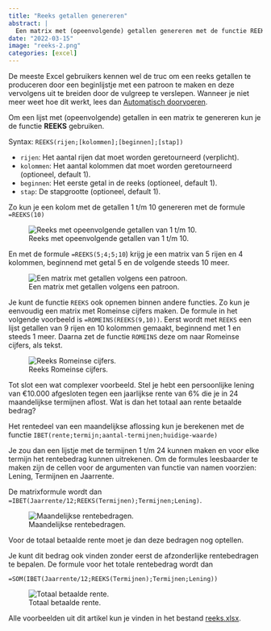 ```yaml
---
title: "Reeks getallen genereren"
abstract: |
  Een matrix met (opeenvolgende) getallen genereren met de functie REEKS.
date: "2022-03-15"
image: "reeks-2.png"
categories: [excel]
---
```


De meeste Excel gebruikers kennen wel de truc om een reeks getallen te produceren door een beginlijstje met een patroon te maken en deze vervolgens uit te breiden door de vulgreep te verslepen. Wanneer je niet meer weet hoe dit werkt, lees dan [Automatisch doorvoeren](https://leerexcel.netlify.app/data.html#data-autofill).

Om een lijst met (opeenvolgende) getallen in een matrix te genereren kun je de functie **REEKS** gebruiken.

Syntax: `REEKS(rijen;[kolommen];[beginnen];[stap])`

-   `rijen`: Het aantal rijen dat moet worden geretourneerd (verplicht).
-   `kolommen`: Het aantal kolommen dat moet worden geretourneerd (optioneel, default 1).
-   `beginnen`: Het eerste getal in de reeks (optioneel, default 1).
-   `stap`: De stapgrootte (optioneel, default 1).

Zo kun je een kolom met de getallen 1 t/m 10 genereren met de formule `=REEKS(10)`

![Reeks met opeenvolgende getallen van 1 t/m 10.](reeks-1.png){#fig-reeks-1}

En met de formule `=REEKS(5;4;5;10`) krijg je een matrix van 5 rijen en 4 kolommen, beginnend met getal 5 en de volgende steeds 10 meer.

![Een matrix met getallen volgens een patroon.](reeks-2.png){#fig-reeks-2}

Je kunt de functie `REEKS` ook opnemen binnen andere functies. Zo kun je eenvoudig een matrix met Romeinse cijfers maken. De formule in het volgende voorbeeld is `=ROMEINS(REEKS(9,10))`. Eerst wordt met `REEKS` een lijst getallen van 9 rijen en 10 kolommen gemaakt, beginnend met 1 en steeds 1 meer. Daarna zet de functie `ROMEINS` deze om naar Romeinse cijfers, als tekst.

![Reeks Romeinse cijfers.](reeks-romeins.png){#fig-reeks-romeins}

Tot slot een wat complexer voorbeeld. Stel je hebt een persoonlijke lening van €10.000 afgesloten tegen een jaarlijkse rente van 6% die je in 24 maandelijkse termijnen aflost. Wat is dan het totaal aan rente betaalde bedrag? <!--Inspiratiebron: "Excel Dynamic Arrays, 2ed, Bill Jelen, Hfst 7) -->

Het rentedeel van een maandelijkse aflossing kun je berekenen met de functie `IBET(rente;termijn;aantal-termijnen;huidige-waarde)`

Je zou dan een lijstje met de termijnen 1 t/m 24 kunnen maken en voor elke termijn het rentebedrag kunnen uitrekenen. Om de formules leesbaarder te maken zijn de cellen voor de argumenten van functie van namen voorzien: Lening, Termijnen en Jaarrente.

De matrixformule wordt dan `=IBET(Jaarrente/12;REEKS(Termijnen);Termijnen;Lening)`.

![Maandelijkse rentebedragen.](maandrentes.png){#fig-maandrentes}

Voor de totaal betaalde rente moet je dan deze bedragen nog optellen.

Je kunt dit bedrag ook vinden zonder eerst de afzonderlijke rentebedragen te bepalen. De formule voor het totale rentebedrag wordt dan

`=SOM(IBET(Jaarrente/12;REEKS(Termijnen);Termijnen;Lening))`

![Totaal betaalde rente.](rente-totaal.png){#fig-rente-totaal}

Alle voorbeelden uit dit artikel kun je vinden in het bestand [reeks.xlsx](reeks.xlsx).
